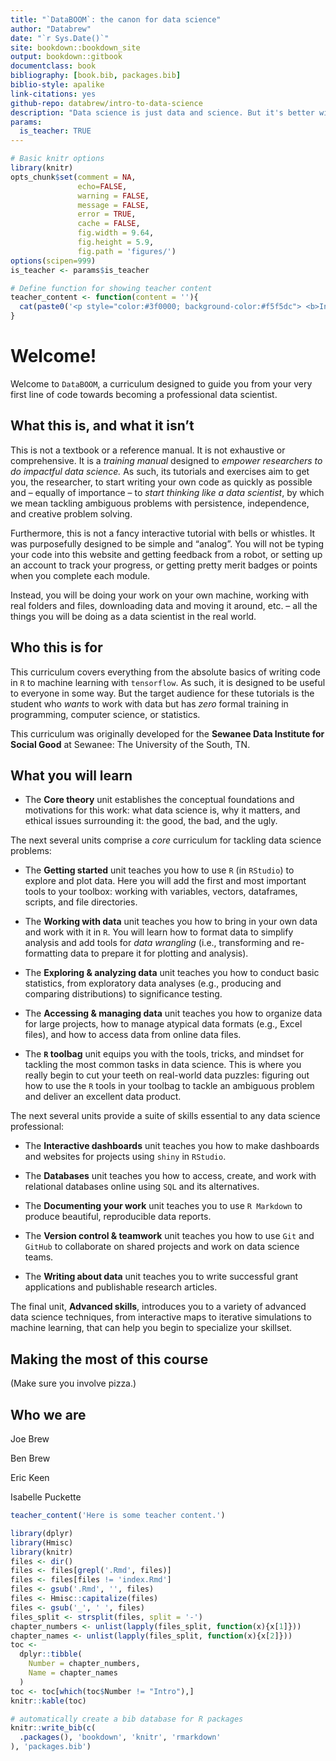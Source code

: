 ```yaml
--- 
title: "`DataBOOM`: the canon for data science"
author: "Databrew"
date: "`r Sys.Date()`"
site: bookdown::bookdown_site
output: bookdown::gitbook
documentclass: book
bibliography: [book.bib, packages.bib]
biblio-style: apalike
link-citations: yes
github-repo: databrew/intro-to-data-science
description: "Data science is just data and science. But it's better with pizza."
params:
  is_teacher: TRUE
---
```


```r
# Basic knitr options
library(knitr)
opts_chunk$set(comment = NA, 
               echo=FALSE,
               warning = FALSE, 
               message = FALSE, 
               error = TRUE, 
               cache = FALSE,
               fig.width = 9.64,
               fig.height = 5.9,
               fig.path = 'figures/')
options(scipen=999)
is_teacher <- params$is_teacher

```

```r
# Define function for showing teacher content
teacher_content <- function(content = ''){
  cat(paste0('<p style="color:#3f0000; background-color:#f5f5dc"> <b>Instructor tip!</b><br>', content, '</p>'))
}
```

# Welcome!

Welcome to  ``DataBOOM``, a curriculum designed to guide you from your very first line of code towards becoming a professional data scientist. 


## What this is, and what it isn't {-}

This is not a textbook or a reference manual. It is not exhaustive or comprehensive. It is a *training manual* designed to *empower researchers to do impactful data science.* As such, its tutorials and exercises aim to get you, the researcher, to start writing your own code as quickly as possible and -- equally of importance -- to *start thinking like a data scientist*, by which we mean tackling ambiguous problems with persistence, independence, and creative problem solving.  

Furthermore, this is not a fancy interactive tutorial with bells or whistles. It was purposefully designed to be simple and "analog". You will not be typing your code into this website and getting feedback from a robot, or setting up an account to track your progress, or getting pretty merit badges or points when you complete each module.  

Instead, you will be doing your work on your own machine, working with real folders and files, downloading data and moving it around, etc. -- all the things you will be doing as a data scientist in the real world.


## Who this is for {-}

This curriculum covers everything from the absolute basics of writing code in `R` to machine learning with `tensorflow`. As such, it is designed to be useful to everyone in some way. But the target audience for these tutorials is the student who *wants* to work with data but has *zero* formal training in programming, computer science, or statistics.  

This curriculum was originally developed for the **Sewanee Data Institute for Social Good** at Sewanee: The University of the South, TN.


## What you will learn {-}

- The **Core theory** unit establishes the conceptual foundations and motivations for this work: what data science is, why it matters, and ethical issues surrounding it: the good, the bad, and the ugly.


The next several units comprise a *core* curriculum for tackling data science problems:  

- The **Getting started** unit teaches you how to use `R` (in `RStudio`) to explore and plot data. Here you will add the first and most important tools to your toolbox: working with variables, vectors, dataframes, scripts, and file directories.

- The **Working with data** unit teaches you how to bring in your own data and work with it in `R`. You will learn how to format data to simplify analysis and add tools for *data wrangling* (i.e., transforming and re-formatting data to prepare it for plotting and analysis).

- The **Exploring & analyzing data** unit teaches you how to conduct basic statistics, from exploratory data analyses (e.g., producing and comparing distributions) to significance testing.  

- The **Accessing & managing data** unit teaches you how to organize data for large projects, how to manage atypical data formats (e.g., Excel files), and how to access data from online data files.

- The **`R` toolbag** unit equips you with the tools, tricks, and mindset for tackling the most common tasks in data science. This is where you really begin to cut your teeth on real-world data puzzles: figuring out how to use the `R` tools in your toolbag to tackle an ambiguous problem and deliver an excellent data product. 


The next several units provide a suite of skills essential to any data science professional:

- The **Interactive dashboards** unit teaches you how to make dashboards and websites for projects using `shiny` in `RStudio`.  

- The **Databases** unit teaches you how to access, create, and work with relational databases online using `SQL` and its alternatives.  

- The **Documenting your work** unit teaches you to use `R Markdown` to produce beautiful, reproducible data reports.  

- The **Version control & teamwork** unit teaches you how to use `Git` and `GitHub` to collaborate on shared projects and work on data science teams.  

- The **Writing about data** unit teaches you to write successful grant applications and publishable research articles.  



The final unit, **Advanced skills**, introduces you to a variety of advanced data science techniques, from interactive maps to iterative simulations to machine learning, that can help you begin to specialize your skillset.  


## Making the most of this course   {-}

(Make sure you involve pizza.)  


## Who we are {-}

Joe Brew  

Ben Brew  

Eric Keen  

Isabelle Puckette  





```r
teacher_content('Here is some teacher content.')
```



```r
library(dplyr)
library(Hmisc)
library(knitr)
files <- dir()
files <- files[grepl('.Rmd', files)]
files <- files[files != 'index.Rmd']
files <- gsub('.Rmd', '', files)
files <- Hmisc::capitalize(files)
files <- gsub('_', ' ', files)
files_split <- strsplit(files, split = '-')
chapter_numbers <- unlist(lapply(files_split, function(x){x[1]}))
chapter_names <- unlist(lapply(files_split, function(x){x[2]}))
toc <-
  dplyr::tibble(
    Number = chapter_numbers,
    Name = chapter_names
  )
toc <- toc[which(toc$Number != "Intro"),]
knitr::kable(toc)
```

```r
# automatically create a bib database for R packages
knitr::write_bib(c(
  .packages(), 'bookdown', 'knitr', 'rmarkdown'
), 'packages.bib')
```
